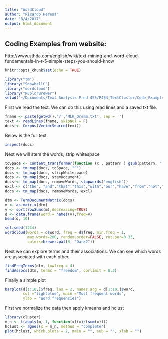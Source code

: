 ```yaml
---
title: "WordCloud"
author: "Ricardo Herena"
date: "8/4/2017"
output: html_document
---
```


## Coding Examples from website:

http://www.sthda.com/english/wiki/text-mining-and-word-cloud-fundamentals-in-r-5-simple-steps-you-should-know

```r
knitr::opts_chunk$set(echo = TRUE)
```


```r


library("tm")
library("SnowballC")
library("wordcloud")
library("RColorBrewer")
setwd("~/Documents/Text Analysis Pred 453/P454_TextCluster/Code_Example")


```

First we read the text. We can do this using read lines and a saved txt file. 

```r


fname <- paste(getwd(),'/','MLK_Dream.txt', sep = '')
text <- readLines(fname, skipNul = F)
docs <- Corpus(VectorSource(text))

```

Below is the full text. 

```r

inspect(docs)


```

Next we will stem the words, strip whitespace

```r


toSpace <- content_transformer(function (x , pattern ) gsub(pattern, " ", x))
docs <- tm_map(docs, toSpace, "”")
docs <- tm_map(docs, stripWhitespace)
docs <- tm_map(docs, stemDocument)
docs <- tm_map(docs, removeWords, stopwords("english"))
excl <- c("the", "and","that","this","with","our","have","from","not","one","for")
docs <- tm_map(docs, removeWords, excl) 

dtm <- TermDocumentMatrix(docs)
m <- as.matrix(dtm)
v <- sort(rowSums(m),decreasing=TRUE)
d <- data.frame(word = names(v),freq=v)
head(d, 10)

```


```r
set.seed(1234)
wordcloud(words = d$word, freq = d$freq, min.freq = 1,
          max.words=200, random.order=FALSE, rot.per=0.35, 
          colors=brewer.pal(8, "Dark2"))

```


Next we can explore terms and their associations. We can see which words are associated with each other. 

```r

findFreqTerms(dtm, lowfreq = 4)
findAssocs(dtm, terms = "freedom", corlimit = 0.3)

```

Finally a simple plot

```r

barplot(d[1:10,]$freq, las = 2, names.arg = d[1:10,]$word,
        col ="lightblue", main ="Most frequent words",
        ylab = "Word frequencies")

```

First we normalize the data then apply kmeans and hclust

```r

library(cluster)
m_n <- t(apply(m, 1, function(x)(x)/(sum(x))))
hclust <- agnes(x = m_n, method = "complete")
plot(hclust, which.plots = 2, main = "", sub = "", xlab = "")

```

